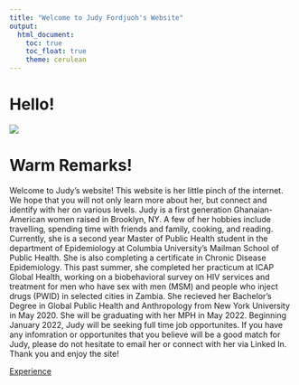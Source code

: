 ```yaml
---
title: "Welcome to Judy Fordjuoh's Website"
output: 
  html_document:
    toc: true
    toc_float: true
    theme: cerulean
---
```


# Hello! 

![](images/JF.png)

# Warm Remarks! 
Welcome to Judy's website! This website is her little pinch of the internet. We hope that you will not only learn more about her, but connect and identify with her on various levels. Judy is a first generation Ghanaian-American women raised in Brooklyn, NY. A few of her hobbies include travelling, spending time with friends and family, cooking, and reading. Currently, she is a second year Master of Public Health student in the department of Epidemiology at Columbia University's Mailman School of Public Health. She is also completing a certificate in Chronic Disease Epidemiology. This past summer, she completed her practicum at ICAP Global Health, working on a biobehavioral survey on HIV services and treatment for men who have sex with men (MSM) and people who inject drugs (PWID) in selected cities in Zambia. She recieved her Bachelor's Degree in Global Public Health and Anthropology from New York University in May 2020. She will be graduating with her MPH in May 2022. Beginning January 2022, Judy will be seeking full time job opportunites. If you have any infomration or opportunites that you believe will be a good match for Judy, please do not hesitate to email her or connect with her via Linked In. Thank you and enjoy the site!

[Experience](experience.html)